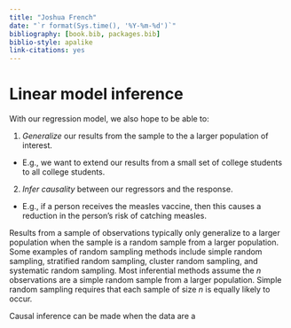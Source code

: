 ```yaml
---
title: "Joshua French"
date: "`r format(Sys.time(), '%Y-%m-%d')`"
bibliography: [book.bib, packages.bib]
biblio-style: apalike
link-citations: yes
---
```


# Linear model inference

With our regression model, we also hope to be able to:

  1. *Generalize* our results from the sample to the a larger population of interest.
* E.g., we want to extend our results from a small set of college students to all college students.
2. *Infer causality* between our regressors and the response.
* E.g., if a person receives the measles vaccine, then this causes a reduction in the person's risk of catching measles.

Results from a sample of observations typically only generalize to a larger population when the sample is a random sample from a larger population. Some examples of random sampling methods include simple random sampling, stratified random sampling, cluster random sampling, and systematic random sampling. Most inferential methods assume the $n$ observations are a simple random sample from a larger population. Simple random sampling requires that each sample of size $n$ is equally likely to occur.

Causal inference can be made when the data are a
